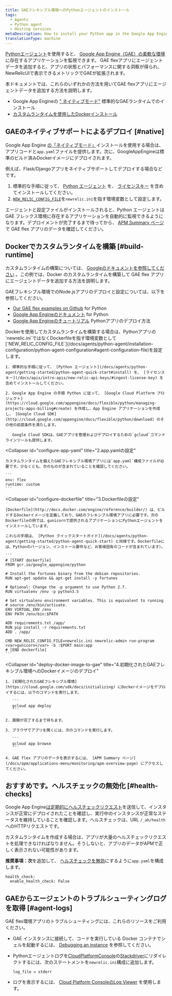 ```yaml
---
title: GAEフレキシブル環境へのPythonエージェントのインストール
tags:
  - Agents
  - Python agent
  - Hosting services
metaDescription: How to install your Python app in the Google App Engine (GAE) flexible environment.
translationType: machine
---
```


[Pythonエージェント](/docs/agents/python-agent/getting-started/introduction-new-relic-python)を使用すると、 [Google App Engine（GAE）の柔軟な環境](https://cloud.google.com/appengine/docs/flexible/python/)に存在するアプリケーションを監視できます。 GAE flexアプリにエージェントデータを追加すると、アプリの状態とパフォーマンスに関する洞察が得られ、NewRelicUIで表示できるメトリックでGAEが拡張されます。

本ドキュメントでは、これらのいずれかの方法を用いてGAE flexアプリにエージェントデータを追加する方法を説明します。

* Google App Engineの [" ネイティブモード"](/docs/accounts-partnerships/partnerships/google-cloud-platform-gcp/google-app-engine-environment#native-mode) 標準的なGAEランタイムでのインストール
* [カスタムランタイムを使用したDockerインストール](https://cloud.google.com/appengine/docs/flexible/custom-runtimes/about-custom-runtimes)

## GAEのネイティブサポートによるデプロイ [#native]

Google App Engine [の「ネイティブモード」](/docs/accounts-partnerships/partnerships/google-cloud-platform-gcp/google-app-engine-environment#native-mode)インストールを使用する場合は、アプリコードと`app.yaml`ファイルを提供します。次に、GoogleAppEngineは標準のビルド済みDockerイメージにデプロイされます。

例えば、Flask/Djangoアプリをネイティブサポートしてデプロイする場合などです。

1. 標準的な手順に従って、 [Python エージェント](/docs/agents/python-agent/getting-started/python-agent-quick-start#install) を、 [ライセンスキー](/docs/apis/intro-apis/new-relic-api-keys/#ingest-license-key) を含めてインストールしてください。
2. [`NEW_RELIC_CONFIG_FILE`](/docs/agents/python-agent/installation-configuration/python-agent-configuration#agent-configuration-file)を`newrelic.ini`を指す環境変数として設定します。

エージェントと設定ファイルがインストールされると、Python エージェントは GAE フレックス環境に存在するアプリケーションを自動的に監視できるようになります。デプロイメントが完了するまで待ってから、 [APM Summary ページ](/docs/apm/applications-menu/monitoring/apm-overview-page) で GAE flex アプリのデータを確認してください。

## Dockerでカスタムランタイムを構築 [#build-runtime]

カスタムランタイムの構築については、 [Googleのドキュメントを参照してください](https://cloud.google.com/appengine/docs/flexible/custom-runtimes/build) 。この例では、Docker のカスタムランタイムを構築して GAE flex アプリにエージェントデータを追加する方法を説明します。

GAEフレキシブル環境でのNode.jsアプリのデプロイと設定については、以下を参照してください。

* [Our GAE flex examples on Github](https://github.com/GoogleCloudPlatform/python-docs-samples/tree/master/appengine/flexible) for Python
* [Google App Engineのドキュメント](https://cloud.google.com/appengine/docs/flexible/python/) for Python
* [Google App Engineのチュートリアル](https://cloud.google.com/appengine/docs/flexible/python/tutorials) Pythonアプリのデプロイ方法

<CollapserGroup>
  <Collapser
    id="setup-gae"
    title="1.GAEプロジェクトの設定と依存関係のインストール"
  >
    Dockerを使用してカスタムランタイムを構築する場合は、Pythonアプリの`newrelic.ini`ではなくDockerfileを指す環境変数として[`NEW_RELIC_CONFIG_FILE`](/docs/agents/python-agent/installation-configuration/python-agent-configuration#agent-configuration-file)を設定します。

    1. 標準的な手順に従って、 [Python エージェント](/docs/agents/python-agent/getting-started/python-agent-quick-start#install) を、 [ライセンスキー](/docs/apis/intro-apis/new-relic-api-keys/#ingest-license-key) を含めてインストールしてください。

    2. Google App Engine の手順 Python に従って、 [Google Cloud Platform プロジェクト](https://cloud.google.com/appengine/docs/flexible/python/managing-projects-apps-billing#create) を作成し、App Engine アプリケーションを作成し、 [Google Cloud SDK](http://cloud.google.com/appengine/docs/flexible/python/download) のその他の前提条件を満たします。

       Google Cloud SDKは、GAEアプリを管理およびデプロイするための`gcloud`コマンドラインツールも提供します。
  </Collapser>

  <Collapser
    id="configure-app-yaml"
    title="2.app.yamlの設定"
  >
    カスタムランタイムを備えたGAEフレキシブル環境アプリには`app.yaml`構成ファイルが必要です。少なくとも、次のものが含まれていることを確認してください。

    ```
    env: flex
    runtime: custom
    ```
  </Collapser>

  <Collapser
    id="configure-dockerfile"
    title="3.Dockerfileの設定"
  >
    [Dockerfile](http://docs.docker.com/engine/reference/builder/) は、ビルドするDockerイメージを定義しており、GAEのフレキシブル環境アプリに必要です。次のDockerfileの例では、gunicornで提供されるアプリケーションにPythonエージェントをインストールしています。

    これらの手順は、 [Python クイックスタートガイド](/docs/agents/python-agent/getting-started/python-agent-quick-start) と同様です。Dockerfileには、Pythonのバージョン、インストール要件など、お客様固有のコードが含まれています）。

    ```
    # [START dockerfile]
    FROM gcr.io/google_appengine/python

    # Install the fortunes binary from the debian repositories.
    RUN apt-get update && apt-get install -y fortunes

    # Optional: Change the -p argument to use Python 2.7.
    RUN virtualenv /env -p python3.5

    # Set virtualenv environment variables. This is equivalent to running
    # source /env/bin/activate.
    ENV VIRTUAL_ENV /env
    ENV PATH /env/bin:$PATH

    ADD requirements.txt /app/
    RUN pip install -r requirements.txt
    ADD . /app/

    CMD NEW_RELIC_CONFIG_FILE=newrelic.ini newrelic-admin run-program <var>gunicorn</var> -b :$PORT main:app
    # [END dockerfile]
    ```
  </Collapser>

  <Collapser
    id="deploy-docker-image-to-gae"
    title="4.初期化されたGAEフレキシブル環境へのDockerイメージのデプロイ"
  >
    1. [初期化されたGAEフレキシブル環境](https://cloud.google.com/sdk/docs/initializing) にDockerイメージをデプロイするには、以下のコマンドを実行します。

       ```
       gcloud app deploy
       ```

    2. 展開が完了するまで待ちます。

    3. ブラウザでアプリを開くには、次のコマンドを実行します。

       ```
       gcloud app browse
       ```

    4. GAE flex アプリのデータを表示するには、 [APM Summary ページ](/docs/apm/applications-menu/monitoring/apm-overview-page) にアクセスしてください。
  </Collapser>
</CollapserGroup>

## おすすめです。ヘルスチェックの無効化 [#health-checks]

Google App Engine[は定期的にヘルスチェックリクエスト](https://cloud.google.com/appengine/docs/flexible/python/how-instances-are-managed)を送信して、インスタンスが正常にデプロイされたことを確認し、実行中のインスタンスが正常なステータスを維持していることを確認します。ヘルスチェックは、URL `/_ah/health`へのHTTPリクエストです。

カスタムランタイムを作成する場合は、アプリが大量のヘルスチェックリクエストを処理できなければなりません。そうしないと、アプリのデータがAPMで正しく表示されない可能性があります。

**推奨事項：次**を追加して、 [ヘルスチェックを無効](https://cloud.google.com/appengine/docs/flexible/python/configuring-your-app-with-app-yaml#health_checks)にするように`app.yaml`を構成します。

```
health_check:
  enable_health_check: False
```

## GAEからエージェントのトラブルシューティングログを取得 [#agent-logs]

GAE flex環境アプリのトラブルシューティングには、これらのリソースをご利用ください。

* GAE インスタンスに接続して、コードを実行している Docker コンテナでシェルを起動するには、 [Debugging an instance](https://cloud.google.com/appengine/docs/flexible/python/debugging-an-instance) を参照してください。

* Pythonエージェントログを[CloudPlatformConsole](https://cloud.google.com/compute/docs/console)の[Stackdriver](http://cloud.google.com/logging/docs/view/logs_viewer_v2)にリダイレクトするには、次のステートメントを`newrelic.ini`構成に追加します。

  ```
  log_file = stderr
  ```

* ログを表示するには、 [Cloud Platform ConsoleのLog Viewer](https://cloud.google.com/appengine/docs/flexible/php/writing-application-logs) を使用します。